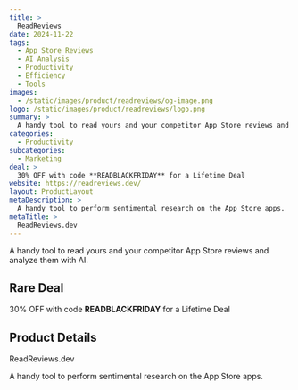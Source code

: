 ```yaml
---
title: >
  ReadReviews
date: 2024-11-22
tags:
  - App Store Reviews
  - AI Analysis
  - Productivity
  - Efficiency
  - Tools
images:
  - /static/images/product/readreviews/og-image.png
logo: /static/images/product/readreviews/logo.png
summary: >
  A handy tool to read yours and your competitor App Store reviews and analyze them with AI.
categories:
  - Productivity
subcategories:
  - Marketing
deal: >
  30% OFF with code **READBLACKFRIDAY** for a Lifetime Deal
website: https://readreviews.dev/
layout: ProductLayout
metaDescription: >
  A handy tool to perform sentimental research on the App Store apps.
metaTitle: >
  ReadReviews.dev
---
```

A handy tool to read yours and your competitor App Store reviews and analyze them with AI.

## Rare Deal

30% OFF with code **READBLACKFRIDAY** for a Lifetime Deal

## Product Details
ReadReviews.dev

A handy tool to perform sentimental research on the App Store apps.
